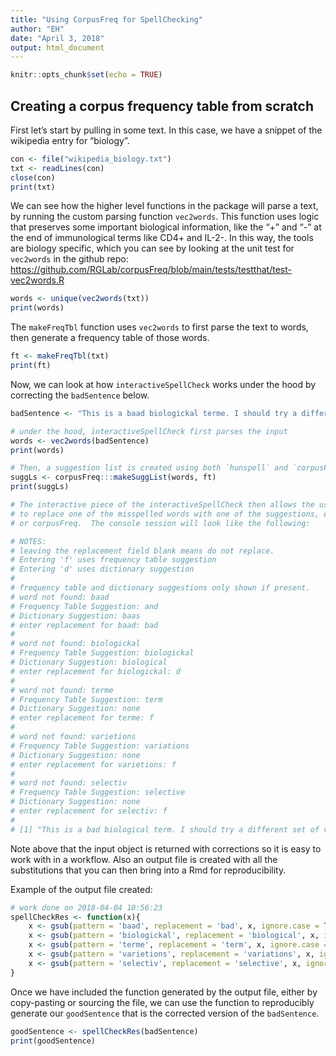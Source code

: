 ```yaml
---
title: "Using CorpusFreq for SpellChecking"
author: "EH"
date: "April 3, 2018"
output: html_document
---
```


```r
knitr::opts_chunk$set(echo = TRUE)
```

## Creating a corpus frequency table from scratch

First let's start by pulling in some text.  In this case, we have a snippet of the wikipedia entry for "biology".
```r
con <- file("wikipedia_biology.txt")
txt <- readLines(con)
close(con)
print(txt)
```

We can see how the higher level functions in the package will parse a text, by running the custom parsing function `vec2words`.  This function uses logic that preserves some important biological information, like the "+" and "-" at the end of immunological terms like CD4+ and IL-2-.  In this way, the tools are biology specific, which you can see by
looking at the unit test for `vec2words` in the github repo: <https://github.com/RGLab/corpusFreq/blob/main/tests/testthat/test-vec2words.R>

```r
words <- unique(vec2words(txt))
print(words)
```

The `makeFreqTbl` function uses `vec2words` to first parse the text to words, then generate a frequency table of 
those words.
```r
ft <- makeFreqTbl(txt)
print(ft)
```

Now, we can look at how `interactiveSpellCheck` works under the hood by correcting the `badSentence` below.
```r
badSentence <- "This is a baad biologickal terme. I should try a different set of varietions. Selectiv pressure may be exerted."

# under the hood, interactiveSpellCheck first parses the input
words <- vec2words(badSentence)
print(words)

# Then, a suggestion list is created using both `hunspell` and `corpusFreq`
suggLs <- corpusFreq:::makeSuggList(words, ft)
print(suggLs)

# The interactive piece of the interactiveSpellCheck then allows the user to select
# to replace one of the misspelled words with one of the suggestions, either from hunspell::suggest()
# or corpusFreq.  The console session will look like the following:

# NOTES:
# leaving the replacement field blank means do not replace.
# Entering 'f' uses frequency table suggestion
# Entering 'd' uses dictionary suggestion 
# 
# frequency table and dictionary suggestions only shown if present.
# word not found: baad
# Frequency Table Suggestion: and
# Dictionary Suggestion: baas
# enter replacement for baad: bad
# 
# word not found: biologickal
# Frequency Table Suggestion: biologickal
# Dictionary Suggestion: biological
# enter replacement for biologickal: d
# 
# word not found: terme
# Frequency Table Suggestion: term
# Dictionary Suggestion: none
# enter replacement for terme: f
# 
# word not found: varietions
# Frequency Table Suggestion: variations
# Dictionary Suggestion: none
# enter replacement for varietions: f
# 
# word not found: selectiv
# Frequency Table Suggestion: selective
# Dictionary Suggestion: none
# enter replacement for selectiv: f
# 
# [1] "This is a bad biological term. I should try a different set of variations. selective pressure may be exerted."
```

Note above that the input object is returned with corrections so it is easy to work with in a workflow.  Also an output
file is created with all the substitutions that you can then bring into a Rmd for reproducibility.

Example of the output file created:
```r
# work done on 2018-04-04 10:56:23 
spellCheckRes <- function(x){
	x <- gsub(pattern = 'baad', replacement = 'bad', x, ignore.case = TRUE)
	x <- gsub(pattern = 'biologickal', replacement = 'biological', x, ignore.case = TRUE)
	x <- gsub(pattern = 'terme', replacement = 'term', x, ignore.case = TRUE)
	x <- gsub(pattern = 'varietions', replacement = 'variations', x, ignore.case = TRUE)
	x <- gsub(pattern = 'selectiv', replacement = 'selective', x, ignore.case = TRUE)
}
```

Once we have included the function generated by the output file, either by copy-pasting or sourcing the file, we can
use the function to reproducibly generate our `goodSentence` that is the corrected version of the `badSentence`.
```r
goodSentence <- spellCheckRes(badSentence)
print(goodSentence)
```
